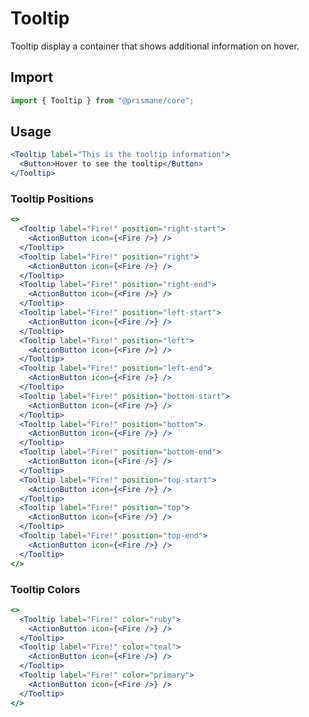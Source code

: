 # Tooltip

Tooltip display a container that shows additional information on hover.

## Import

```js
import { Tooltip } from "@prismane/core";
```

## Usage

```jsx
<Tooltip label="This is the tooltip information">
  <Button>Hover to see the tooltip</Button>
</Tooltip>
```

### Tooltip Positions

```jsx
<>
  <Tooltip label="Fire!" position="right-start">
    <ActionButton icon={<Fire />} />
  </Tooltip>
  <Tooltip label="Fire!" position="right">
    <ActionButton icon={<Fire />} />
  </Tooltip>
  <Tooltip label="Fire!" position="right-end">
    <ActionButton icon={<Fire />} />
  </Tooltip>
  <Tooltip label="Fire!" position="left-start">
    <ActionButton icon={<Fire />} />
  </Tooltip>
  <Tooltip label="Fire!" position="left">
    <ActionButton icon={<Fire />} />
  </Tooltip>
  <Tooltip label="Fire!" position="left-end">
    <ActionButton icon={<Fire />} />
  </Tooltip>
  <Tooltip label="Fire!" position="bottom-start">
    <ActionButton icon={<Fire />} />
  </Tooltip>
  <Tooltip label="Fire!" position="bottom">
    <ActionButton icon={<Fire />} />
  </Tooltip>
  <Tooltip label="Fire!" position="bottom-end">
    <ActionButton icon={<Fire />} />
  </Tooltip>
  <Tooltip label="Fire!" position="top-start">
    <ActionButton icon={<Fire />} />
  </Tooltip>
  <Tooltip label="Fire!" position="top">
    <ActionButton icon={<Fire />} />
  </Tooltip>
  <Tooltip label="Fire!" position="top-end">
    <ActionButton icon={<Fire />} />
  </Tooltip>
</>
```

### Tooltip Colors

```jsx
<>
  <Tooltip label="Fire!" color="ruby">
    <ActionButton icon={<Fire />} />
  </Tooltip>
  <Tooltip label="Fire!" color="teal">
    <ActionButton icon={<Fire />} />
  </Tooltip>
  <Tooltip label="Fire!" color="primary">
    <ActionButton icon={<Fire />} />
  </Tooltip>
</>
```
